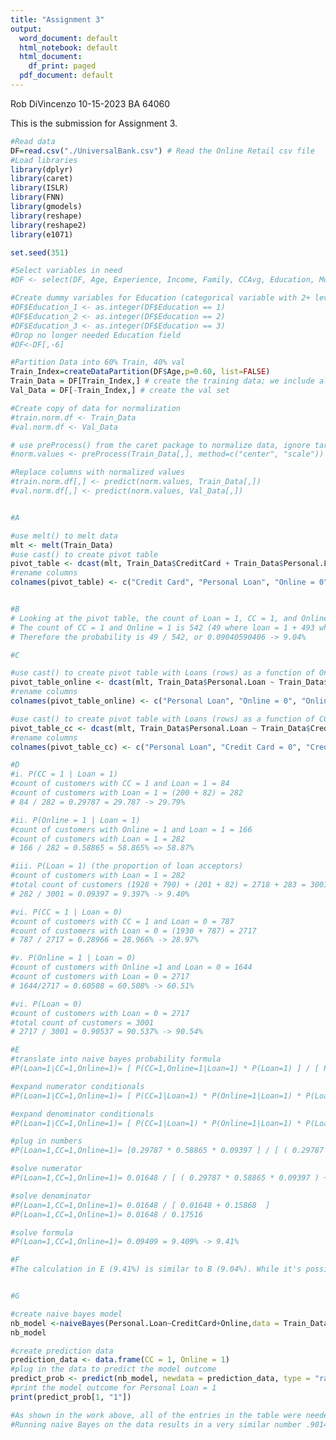 ```yaml
---
title: "Assignment 3"
output:
  word_document: default
  html_notebook: default
  html_document:
    df_print: paged
  pdf_document: default
---
```


Rob DiVincenzo
10-15-2023
BA 64060

This is the submission for Assignment 3.
```r

#Read data
DF=read.csv("./UniversalBank.csv") # Read the Online Retail csv file
#Load libraries
library(dplyr)
library(caret)
library(ISLR)
library(FNN)
library(gmodels)
library(reshape)
library(reshape2)
library(e1071)  

set.seed(351)

#Select variables in need
#DF <- select(DF, Age, Experience, Income, Family, CCAvg, Education, Mortgage, Personal.Loan, Securities.Account, CD.Account, Online, CreditCard) # Select a subset of variables

#Create dummy variables for Education (categorical variable with 2+ levels)
#DF$Education_1 <- as.integer(DF$Education == 1)
#DF$Education_2 <- as.integer(DF$Education == 2)
#DF$Education_3 <- as.integer(DF$Education == 3)
#Drop no longer needed Education field
#DF<-DF[,-6]

#Partition Data into 60% Train, 40% val
Train_Index=createDataPartition(DF$Age,p=0.60, list=FALSE)
Train_Data = DF[Train_Index,] # create the training data; we include all columns; note the index is row, column
Val_Data = DF[-Train_Index,] # create the val set

#Create copy of data for normalization
#train.norm.df <- Train_Data
#val.norm.df <- Val_Data

# use preProcess() from the caret package to normalize data, ignore target variable personal loan
#norm.values <- preProcess(Train_Data[,], method=c("center", "scale"))

#Replace columns with normalized values
#train.norm.df[,] <- predict(norm.values, Train_Data[,])
#val.norm.df[,] <- predict(norm.values, Val_Data[,])


#A

#use melt() to melt data
mlt <- melt(Train_Data)
#use cast() to create pivot table
pivot_table <- dcast(mlt, Train_Data$CreditCard + Train_Data$Personal.Loan ~ Train_Data$Online)
#rename columns
colnames(pivot_table) <- c("Credit Card", "Personal Loan", "Online = 0", "Online = 1")


#B
# Looking at the pivot table, the count of Loan = 1, CC = 1, and Online = 1 is 49.
# The count of CC = 1 and Online = 1 is 542 (49 where loan = 1 + 493 where loan = 0)
# Therefore the probability is 49 / 542, or 0.09040590406 -> 9.04%

#C

#use cast() to create pivot table with Loans (rows) as a function of Online (columns) 
pivot_table_online <- dcast(mlt, Train_Data$Personal.Loan ~ Train_Data$Online)
#rename columns
colnames(pivot_table_online) <- c("Personal Loan", "Online = 0", "Online = 1")

#use cast() to create pivot table with Loans (rows) as a function of CC (columns) 
pivot_table_cc <- dcast(mlt, Train_Data$Personal.Loan ~ Train_Data$CreditCard)
#rename columns
colnames(pivot_table_cc) <- c("Personal Loan", "Credit Card = 0", "Credit Card = 1")

#D
#i. P(CC = 1 | Loan = 1)
#count of customers with CC = 1 and Loan = 1 = 84
#count of customers with Loan = 1 = (200 + 82) = 282
# 84 / 282 = 0.29787 = 29.787 -> 29.79%

#ii. P(Online = 1 | Loan = 1) 
#count of customers with Online = 1 and Loan = 1 = 166
#count of customers with Loan = 1 = 282
# 166 / 282 = 0.58865 = 58.865% => 58.87%

#iii. P(Loan = 1) (the proportion of loan acceptors)
#count of customers with Loan = 1 = 282
#total count of customers (1928 + 790) + (201 + 82) = 2718 + 283 = 3001
# 282 / 3001 = 0.09397 = 9.397% -> 9.40%

#vi. P(CC = 1 | Loan = 0)
#count of customers with CC = 1 and Loan = 0 = 787
#count of customers with Loan = 0 = (1930 + 787) = 2717
# 787 / 2717 = 0.28966 = 28.966% -> 28.97%

#v. P(Online = 1 | Loan = 0)
#count of customers with Online =1 and Loan = 0 = 1644
#count of customers with Loan = 0 = 2717
# 1644/2717 = 0.60508 = 60.508% -> 60.51%

#vi. P(Loan = 0)
#count of customers with Loan = 0 = 2717
#total count of customers = 3001
# 2717 / 3001 = 0.90537 = 90.537% -> 90.54% 

#E
#translate into naive bayes probability formula
#P(Loan=1∣CC=1,Online=1)= [ P(CC=1,Online=1∣Loan=1) * P(Loan=1) ] / [ P(CC=1, Online=1) ]

#expand numerator conditionals
#P(Loan=1∣CC=1,Online=1)= [ P(CC=1|Loan=1) * P(Online=1|Loan=1) * P(Loan=1) ] / [ P(CC=1, Online=1) ]

#expand denominator conditionals
#P(Loan=1∣CC=1,Online=1)= [ P(CC=1|Loan=1) * P(Online=1|Loan=1) * P(Loan=1) ] / [ ( P(CC=1|Loan=1) * P(Online=1|Loan=1) * P(Loan=1) ) + ( P(CC=1|Loan=0) * P(Online=1|Loan=0)*P(Loan=0) )]

#plug in numbers
#P(Loan=1,CC=1,Online=1)= [0.29787 * 0.58865 * 0.09397 ] / [ ( 0.29787 * 0.58865 * 0.09397 ) + (0.28966 * 0.60508 * 0.90537)  ]

#solve numerator
#P(Loan=1,CC=1,Online=1)= 0.01648 / [ ( 0.29787 * 0.58865 * 0.09397 ) + (0.28966 * 0.60508 * 0.90537)  ]

#solve denominator
#P(Loan=1,CC=1,Online=1)= 0.01648 / [ 0.01648 + 0.15868  ]
#P(Loan=1,CC=1,Online=1)= 0.01648 / 0.17516

#solve formula
#P(Loan=1,CC=1,Online=1)= 0.09409 = 9.409% -> 9.41%

#F
#The calculation in E (9.41%) is similar to B (9.04%). While it's possible that B is more accurate since it is based on so few predictors it will quickly become more impractical and complex as the number of predictors and new / unique records increase, which is when the Naive Bayes classification would become more efficient and valuable.


#G

#create naive bayes model
nb_model <-naiveBayes(Personal.Loan~CreditCard+Online,data = Train_Data)
nb_model

#create prediction data
prediction_data <- data.frame(CC = 1, Online = 1)
#plug in the data to predict the model outcome
predict_prob <- predict(nb_model, newdata = prediction_data, type = "raw")
#print the model outcome for Personal Loan = 1
print(predict_prob[1, "1"])

#As shown in the work above, all of the entries in the table were needed for computing P(Loan = 1 | CC = 1, Online = 1).
#Running naive Bayes on the data results in a very similar number .90146 -> 9.15% to the number (9.41%) obtained in E.


```
